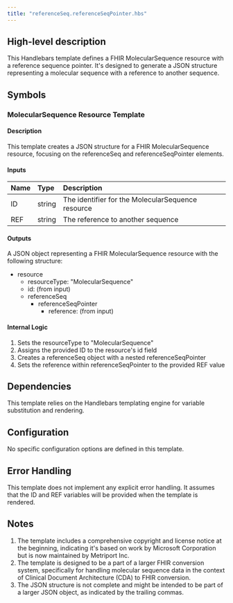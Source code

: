 ```yaml
---
title: "referenceSeq.referenceSeqPointer.hbs"
---
```


## High-level description
This Handlebars template defines a FHIR MolecularSequence resource with a reference sequence pointer. It's designed to generate a JSON structure representing a molecular sequence with a reference to another sequence.

## Symbols

### MolecularSequence Resource Template
#### Description
This template creates a JSON structure for a FHIR MolecularSequence resource, focusing on the referenceSeq and referenceSeqPointer elements.

#### Inputs
| Name | Type | Description |
|:-----|:-----|:------------|
| ID   | string | The identifier for the MolecularSequence resource |
| REF  | string | The reference to another sequence |

#### Outputs
A JSON object representing a FHIR MolecularSequence resource with the following structure:
- resource
  - resourceType: "MolecularSequence"
  - id: (from input)
  - referenceSeq
    - referenceSeqPointer
      - reference: (from input)

#### Internal Logic
1. Sets the resourceType to "MolecularSequence"
2. Assigns the provided ID to the resource's id field
3. Creates a referenceSeq object with a nested referenceSeqPointer
4. Sets the reference within referenceSeqPointer to the provided REF value

## Dependencies
This template relies on the Handlebars templating engine for variable substitution and rendering.

## Configuration
No specific configuration options are defined in this template.

## Error Handling
This template does not implement any explicit error handling. It assumes that the ID and REF variables will be provided when the template is rendered.

## Notes
1. The template includes a comprehensive copyright and license notice at the beginning, indicating it's based on work by Microsoft Corporation but is now maintained by Metriport Inc.
2. The template is designed to be a part of a larger FHIR conversion system, specifically for handling molecular sequence data in the context of Clinical Document Architecture (CDA) to FHIR conversion.
3. The JSON structure is not complete and might be intended to be part of a larger JSON object, as indicated by the trailing commas.